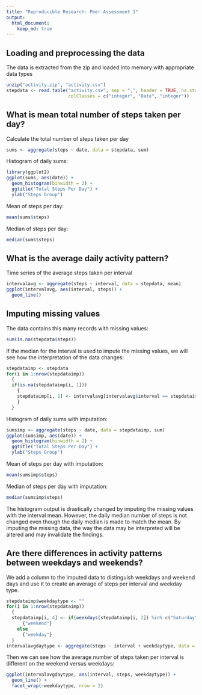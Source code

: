 ```yaml
---
title: "Reproducible Research: Peer Assessment 1"
output: 
  html_document:
    keep_md: true
---
```



## Loading and preprocessing the data

The data is extracted from the zip and loaded into memory with appropriate data types

```r
unzip("activity.zip", "activity.csv")
stepdata <- read.table("activity.csv", sep = ",", header = TRUE, na.strings = "NA", 
                       colClasses = c("integer", "Date", "integer"))
```

## What is mean total number of steps taken per day?

Calculate the total number of steps taken per day

```r
sums <- aggregate(steps ~ date, data = stepdata, sum)
```

Histogram of daily sums:

```r
library(ggplot2)
ggplot(sums, aes(date)) + 
  geom_histogram(binwidth = 2) + 
  ggtitle("Total Steps Per Day") + 
  ylab("Steps Group")
```

Mean of steps per day:

```r
mean(sums$steps)
```

Median of steps per day:

```r
median(sums$steps)
```

## What is the average daily activity pattern?

Time series of the average steps taken per interval

```r
intervalavg <- aggregate(steps ~ interval, data = stepdata, mean)
ggplot(intervalavg, aes(interval, steps)) + 
  geom_line()
```

## Imputing missing values

The data contains this many records with missing values:

```r
sum(is.na(stepdata$steps))
```

If the median for the interval is used to impute the missing values, we will see how the interpretation of the data changes:

```r
stepdataimp <- stepdata
for(i in 1:nrow(stepdataimp))
  {
  if(is.na(stepdataimp[i, 1]))
    {
    stepdataimp[i, 1] <- intervalavg[intervalavg$interval == stepdataimp[i, 3], 2]
    }
  }
```

Histogram of daily sums with imputation:

```r
sumsimp <- aggregate(steps ~ date, data = stepdataimp, sum)
ggplot(sumsimp, aes(date)) + 
  geom_histogram(binwidth = 2) + 
  ggtitle("Total Steps Per Day") + 
  ylab("Steps Group")
```

Mean of steps per day with imputation:

```r
mean(sumsimp$steps)
```

Median of steps per day with imputation:

```r
median(sumsimp$steps)
```

The histogram output is drastically changed by imputing the missing values with the interval mean.
However, the daily median number of steps is not changed even though the daily median is made to match the mean.
By imputing the missing data, the way the data may be interpreted will be altered and may invalidate the findings.

## Are there differences in activity patterns between weekdays and weekends?

We add a column to the imputed data to distinguish weekdays and weekend days and use it to create an average of steps per interval and weekday type.

```r
stepdataimp$weekdaytype <- ""
for(i in 1:nrow(stepdataimp))
  {
  stepdataimp[i, 4] <- if(weekdays(stepdataimp[i, 2]) %in% c("Saturday", "Sunday"))
      {"weekend"}
    else
      {"weekday"}
  }
intervalavgdaytype <- aggregate(steps ~ interval + weekdaytype, data = stepdataimp, mean)
```

Then we can see how the average number of steps taken per interval is different on the weekend versus weekdays:

```r
ggplot(intervalavgdaytype, aes(interval, steps, weekdaytype)) + 
  geom_line() + 
  facet_wrap(~weekdaytype, nrow = 2)
```

